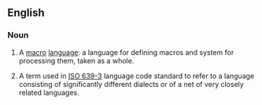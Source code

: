 ==English==

===Noun===
{{wikipedia}}
{{en-noun}}

# {{computing}} A [[macro]] [[language]]: a language for defining macros and system for processing them, taken as a whole.
# {{rfv-sense}} A term used in [[w:ISO 639-3|ISO 639-3]] language code standard to refer to a language consisting of significantly different dialects or of a net of very closely related languages.